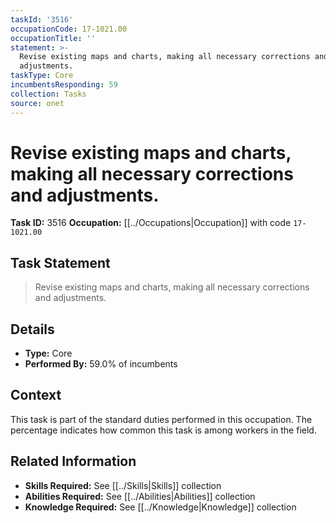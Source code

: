 ```yaml
---
taskId: '3516'
occupationCode: 17-1021.00
occupationTitle: ''
statement: >-
  Revise existing maps and charts, making all necessary corrections and
  adjustments.
taskType: Core
incumbentsResponding: 59
collection: Tasks
source: onet
---
```

# Revise existing maps and charts, making all necessary corrections and adjustments.

**Task ID:** 3516
**Occupation:** [[../Occupations|Occupation]] with code `17-1021.00`

## Task Statement

> Revise existing maps and charts, making all necessary corrections and adjustments.

## Details

- **Type:** Core
- **Performed By:** 59.0% of incumbents

## Context

This task is part of the standard duties performed in this occupation. The percentage indicates how common this task is among workers in the field.

## Related Information

- **Skills Required:** See [[../Skills|Skills]] collection
- **Abilities Required:** See [[../Abilities|Abilities]] collection
- **Knowledge Required:** See [[../Knowledge|Knowledge]] collection
